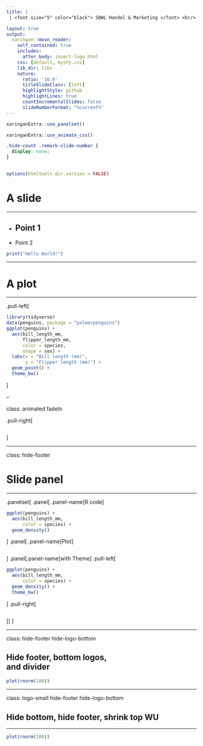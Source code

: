 ```yaml
---
title: |
 | <font size="5" color="black"> SBWL Handel & Marketing </font> <br/> Introduction to R <br/> <font size="5">Institute for Retailing & Data Science</font> 

layout: true
output:
  xaringan::moon_reader:
    self_contained: true
    includes:
      after_body: insert-logo.html
    css: [default, mysty.css]
    lib_dir: libs
    nature:
      ratio: '16:9'
      titleSlideClass: [left]
      highlightStyle: github
      highlightLines: true
      countIncrementalSlides: false
      slideNumberFormat: "%current%"
---
```



```r
xaringanExtra::use_panelset()
```

```r
xaringanExtra::use_animate_css()
```

```css
.hide-count .remark-slide-number {
  display: none;
}
  
```
```r
options(htmltools.dir.version = FALSE)
```


# A slide

___

- Point 1
--

- Point 2

```r
print("Hello World!")
```

---


# A plot

___

.pull-left[
```r
library(tidyverse)
data(penguins, package = "palmerpenguins")
ggplot(penguins) + 
  aes(bill_length_mm, 
      flipper_length_mm, 
      color = species,
      shape = sex) + 
  labs(x = "Bill length (mm)", 
       y = "Flipper length (mm)") +
  geom_point() +
  theme_bw()
```
]

--

class: animated fadeIn 


.pull-right[

```r
```
]


---

class: hide-footer

# Slide panel

___

.panelset[
.panel[
.panel-name[R code]
```r
ggplot(penguins) + 
  aes(bill_length_mm, 
      color = species) + 
  geom_density()
```
]
.panel[
.panel-name[Plot]
```r
```
]
.panel[.panel-name[with Theme]
.pull-left[
```r
ggplot(penguins) + 
  aes(bill_length_mm, 
      color = species) + 
  geom_density() +
  theme_bw()
```
]
.pull-right[
```r
```
]]
]

---

class: hide-footer hide-logo-bottom

## Hide footer, bottom logos,<br/> and divider


```r
plot(rnorm(100))
```

---

class: logo-small hide-footer hide-logo-bottom

## Hide bottom, hide footer, shrink top WU

___

```r
plot(rnorm(100))
```

